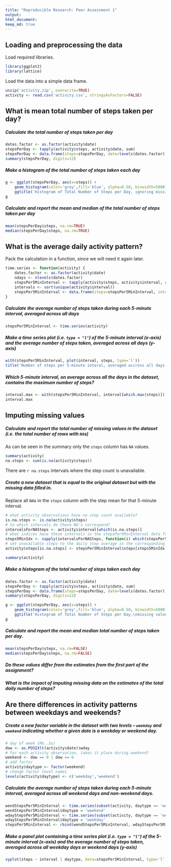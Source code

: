 ```yaml
---
title: "Reproducible Research: Peer Assessment 1"
output: 
html_document:
keep_md: true
---
```



## Loading and preprocessing the data

Load required libraries.

```r
library(ggplot2)
library(lattice)
```

Load the data into a simple data frame.

```r
unzip('activity.zip', overwrite=TRUE)
activity <- read.csv('activity.csv', stringsAsFactors=FALSE)
```

## What is mean total number of steps taken per day?

##### Calculate the total number of steps taken per day

```r
dates.factor <- as.factor(activity$date)
stepsPerDay <- tapply(activity$steps, activity$date, sum)
stepsPerDay <- data.frame(steps=stepsPerDay, date=levels(dates.factor))
summary(stepsPerDay, digits=12)
```

##### Make a histogram of the total number of steps taken each day

```r
g <- ggplot(stepsPerDay, aes(x=steps)) +
    geom_histogram(color='grey',fill='blue', alpha=0.50, binwidth=5000) +
    ggtitle('Histogram of Total Number of Steps per Day, ignoring missing values')
g
```

##### Calculate and report the mean and median of the total number of steps taken per day

```r
mean(stepsPerDay$steps, na.rm=TRUE)
median(stepsPerDay$steps, na.rm=TRUE)
```

## What is the average daily activity pattern?

Pack the calculation in a function, since we will need it again later.

```r
time.series <- function(activity) {
    dates.factor <- as.factor(activity$date)
    ndays <- nlevels(dates.factor)
    stepsPer5MinInterval <- tapply(activity$steps, activity$interval, sum, na.rm=TRUE)/ndays
    intervals <- sort(unique(activity$interval))
    stepsPer5MinInterval <- data.frame(steps=stepsPer5MinInterval, interval=intervals)
}
```

##### Calculate the average number of steps taken during each 5-minute interval, averaged across all days

```r
stepsPer5MinInterval <- time.series(activity)
```

##### Make a time series plot (i.e. `type = "l"`) of the 5-minute interval (x-axis) and the average number of steps taken, averaged across all days (y-axis)

```r
with(stepsPer5MinInterval, plot(interval, steps, type='l'))
title('Number of steps per 5-minute interal, averaged accross all days')
```

##### Which 5-minute interval, on average across all the days in the dataset, contains the maximum number of steps?

```r
interval.max <- with(stepsPer5MinInterval, interval[which.max(steps)])
interval.max
```

## Imputing missing values

##### Calculate and report the total number of missing values in the dataset (i.e. the total number of rows with `NA`s)

As can be seen in the summary only the `steps` column has `NA` values.

```r
summary(activity)
na.steps <- sum(is.na(activity$steps))
```

There are `r na.steps` intervals where the step count is unavailable.


##### Create a new dataset that is equal to the original dataset but with the missing data filled in.

Replace all `NA`s in the `steps` column with the step mean for that 5-minute interval.

```r
# what activity observations have no step count available?
is.na.steps <- is.na(activity$steps)
# to which intervals do these NA's correspond?
intervalsForNASteps <- activity$interval[which(is.na.steps)]
# what indices have these intervals in the stepsPer5MinInterval data frame?
steps5MinIdx <- sapply(intervalsForNASteps, function(i) which(stepsPer5MinInterval$interval == i))
# set unavailable steps to the daily step average in the corresponding interval
activity$steps[is.na.steps] <- stepsPer5MinInterval$steps[steps5MinIdx]

summary(activity)
```

##### Make a histogram of the total number of steps taken each day

```r
dates.factor <- as.factor(activity$date)
stepsPerDay <- tapply(activity$steps, activity$date, sum)
stepsPerDay <- data.frame(steps=stepsPerDay, date=levels(dates.factor))
summary(stepsPerDay, digits=12)
```

```r
g <- ggplot(stepsPerDay, aes(x=steps)) +
    geom_histogram(color='grey',fill='blue', alpha=0.50, binwidth=5000) +
    ggtitle('Histogram of Total Number of Steps per Day,\nmissing values replaced with averages')
g
```

##### Calculate and report the mean and median total number of steps taken per day.

```r
mean(stepsPerDay$steps, na.rm=FALSE)
median(stepsPerDay$steps, na.rm=FALSE)
```

##### Do these values differ from the estimates from the first part of the assignment?

##### What is the impact of imputing missing data on the estimates of the total daily number of steps?

## Are there differences in activity patterns between weekdays and weekends?

##### Create a new factor variable in the dataset with two levels -- `weekday` and `weekend` indicating whether a given date is a weekday or weekend day.

```r
# day of week (Mo..Su)
dow <- as.POSIXlt(activity$date)$wday
# for each activity observation, takes it place during weekend?
weekend <- dow == 0 | dow == 6
# add factor
activity$daytype <- factor(weekend)
# change factor level names
levels(activity$daytype) <- c('weekday','weekend')
```

##### Calculate the average number of steps taken during each 5-minute interval, averaged across all weekend days and non-weekend days.

```r
wendStepsPer5MinInterval <- time.series(subset(activity, daytype == 'weekend'))
wendStepsPer5MinInterval$daytype = 'weekend'
wdayStepsPer5MinInterval <- time.series(subset(activity, daytype == 'weekday'))
wdayStepsPer5MinInterval$daytype = 'weekday'
stepsPer5MinInterval <- rbind(wendStepsPer5MinInterval, wdayStepsPer5MinInterval)
```

##### Make a panel plot containing a time series plot (i.e. `type = "l"`) of the 5-minute interval (x-axis) and the average number of steps taken, averaged across all weekday days or weekend days (y-axis)

```r
xyplot(steps ~ interval | daytype, data=stepsPer5MinInterval, type='l', layout=c(1,2))
```

